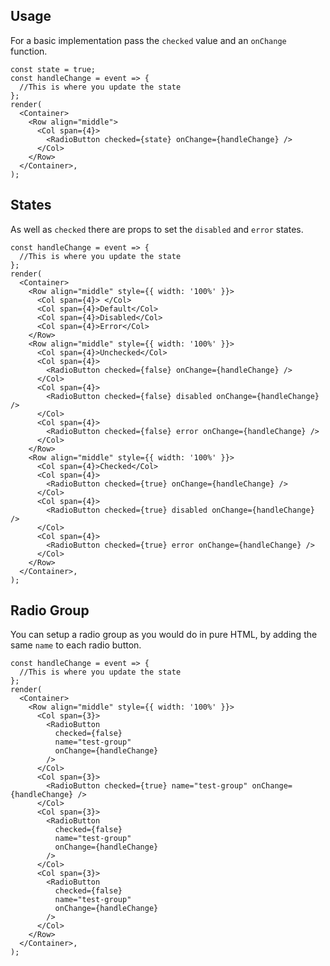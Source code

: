 
## Usage

For a basic implementation pass the `checked` value and an `onChange` function.

```tsx live
const state = true;
const handleChange = event => {
  //This is where you update the state
};
render(
  <Container>
    <Row align="middle">
      <Col span={4}>
        <RadioButton checked={state} onChange={handleChange} />
      </Col>
    </Row>
  </Container>,
);
```

## States

As well as `checked` there are props to set the `disabled` and `error` states.

```tsx live
const handleChange = event => {
  //This is where you update the state
};
render(
  <Container>
    <Row align="middle" style={{ width: '100%' }}>
      <Col span={4}> </Col>
      <Col span={4}>Default</Col>
      <Col span={4}>Disabled</Col>
      <Col span={4}>Error</Col>
    </Row>
    <Row align="middle" style={{ width: '100%' }}>
      <Col span={4}>Unchecked</Col>
      <Col span={4}>
        <RadioButton checked={false} onChange={handleChange} />
      </Col>
      <Col span={4}>
        <RadioButton checked={false} disabled onChange={handleChange} />
      </Col>
      <Col span={4}>
        <RadioButton checked={false} error onChange={handleChange} />
      </Col>
    </Row>
    <Row align="middle" style={{ width: '100%' }}>
      <Col span={4}>Checked</Col>
      <Col span={4}>
        <RadioButton checked={true} onChange={handleChange} />
      </Col>
      <Col span={4}>
        <RadioButton checked={true} disabled onChange={handleChange} />
      </Col>
      <Col span={4}>
        <RadioButton checked={true} error onChange={handleChange} />
      </Col>
    </Row>
  </Container>,
);
```

## Radio Group

You can setup a radio group as you would do in pure HTML, by adding the same `name` to each radio button.

```tsx live
const handleChange = event => {
  //This is where you update the state
};
render(
  <Container>
    <Row align="middle" style={{ width: '100%' }}>
      <Col span={3}>
        <RadioButton
          checked={false}
          name="test-group"
          onChange={handleChange}
        />
      </Col>
      <Col span={3}>
        <RadioButton checked={true} name="test-group" onChange={handleChange} />
      </Col>
      <Col span={3}>
        <RadioButton
          checked={false}
          name="test-group"
          onChange={handleChange}
        />
      </Col>
      <Col span={3}>
        <RadioButton
          checked={false}
          name="test-group"
          onChange={handleChange}
        />
      </Col>
    </Row>
  </Container>,
);
```

